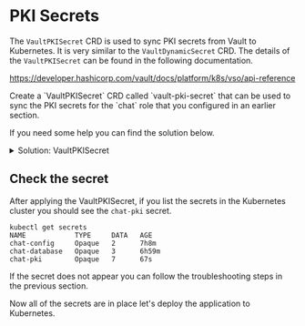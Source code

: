 # PKI Secrets

The `VaultPKISecret` CRD is used to sync PKI secrets from Vault to Kubernetes. It
is very similar to the `VaultDynamicSecret` CRD. The details of the `VaultPKISecret`
can be found in the following documentation.

https://developer.hashicorp.com/vault/docs/platform/k8s/vso/api-reference

<Task id="configure_pki">
Create a `VaultPKISecret` CRD called `vault-pki-secret` that can be used to sync
the PKI secrets for the `chat` role that you configured in an earlier section.
</Task>

If you need some help you can find the solution below.

<p>
<details>
  <summary style=\{{ fontSize: '18px', color: 'rgb(84, 128, 178)', fontWeight: 'medium' }} >Solution: VaultPKISecret</summary>

```yaml
---
apiVersion: secrets.hashicorp.com/v1beta1
kind: VaultPKISecret
metadata:
  name: vault-pki-secret
spec:
  vaultAuthRef: chat-auth
  mount: pki
  role: chat
  commonName: chat.local.jmpd.in
  destination:
    create: true
    name: chat-pki
```

</details>
</p>

## Check the secret

After applying the VaultPKISecret, if you list the secrets in the Kubernetes cluster
you should see the `chat-pki` secret.

```shell
kubectl get secrets
NAME            TYPE     DATA   AGE
chat-config     Opaque   2      7h8m
chat-database   Opaque   3      6h59m
chat-pki        Opaque   7      67s
```

If the secret does not appear you can follow the troubleshooting steps in the previous section.

Now all of the secrets are in place let's deploy the application to Kubernetes.